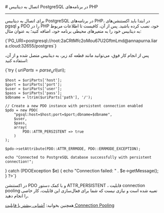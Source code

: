 
<Layout>
# اتصال به دیتابیس PostgreSQL در برنامه‌های PHP
<hr className="mb-2" />

برای اتصال به دیتابیس PostgreSQL در برنامه‌های PHP، در ابتدا باید اکستنشن‌های <Important>pgsql</Important> و <Important>PDO</Important> را در PHP خود، نصب کرده باشید. پس از آن، کافیست تا 
اطلاعات مربوط به دیتابیس خود را 
به متغیرهای محیطی برنامه خود، اضافه کنید؛ به عنوان مثال:

<div className="h-2" />
    <div dir='ltr'>
    <Highlight className="bash">
        {`PG_URI=postgresql://root:2aCRtMfc2oMou67U2GftmLmd@annapurna.liara.cloud:32655/postgres`}
    </Highlight>
    </div>
<div className="h-2" />

پس از انجام کار فوق، می‌توانید مانند قطعه کد زیر، به دیتابیس متصل شده و از آن، استفاده کنید:
<div className="h-2" />
    <div dir='ltr'>
    <Highlight className="php">
        {`<?php
$uri = getenv("PG_URI");

try {
    $uriParts = parse_url($uri);

    $host = $uriParts['host'];
    $port = $uriParts['port'];
    $user = $uriParts['user'];
    $pass = $uriParts['pass'];
    $dbname = ltrim($uriParts['path'], '/');

    // Create a new PDO instance with persistent connection enabled
    $pdo = new PDO(
        "pgsql:host=$host;port=$port;dbname=$dbname",
        $user,
        $pass,
        array(
            PDO::ATTR_PERSISTENT => true
        )
    );

    $pdo->setAttribute(PDO::ATTR_ERRMODE, PDO::ERRMODE_EXCEPTION);

    echo "Connected to PostgreSQL database successfully with persistent connection!";
} catch (PDOException $e) {
    echo "Connection failed: " . $e->getMessage();
}
?>`}
    </Highlight>
    </div>
<div className="h-2" />
<Alert variant="info">
<p>
در اکستنشن <Important>PDO</Important> و با کمک دستور <Important>ATTR_PERSISTENT</Important> ، قابلیت connection pooling تعبیه شده است و نیازی نیست که شما برای فعال‌سازی این قابلیت، کار خاصی را انجام دهید.
</p>
</Alert>

<Alert variant='success'>همچنین بخوانید: <a className="blue-link" href="../../../../dbaas/details/connection-pool">آشنایی بیشتر با قابلیت Connection Pooling</a></Alert>

</Layout>